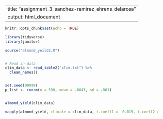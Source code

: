 
---
title: "assignment_3_sanchez-ramirez_ehrens_delarosa"
output: html_document
---

```r
knitr::opts_chunk$set(echo = TRUE)

library(tidyverse)
library(janitor)
```

```r
source("almond_yeild2.R")


# Read in data 
clim_data <- read_table2("clim.txt") %>% 
  clean_names()


set.seed(99999)
p_list <- rnorm(n = 500, mean = .0043, sd = .001)


almond_yield(clim_data)

mapply(almond_yield, climate = clim_data, t.coeff1 = -0.015, t.coeff2 = -0.0046, p.coeff1 = -0.07, p.coeff2 = p_list, intercep = 0.28)

```
